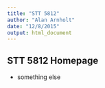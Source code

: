 ```yaml
---
title: "STT 5812"
author: "Alan Arnholt"
date: "12/8/2015"
output: html_document
---
```


## STT 5812 Homepage


* something else